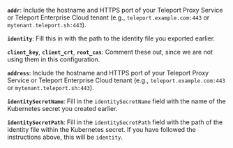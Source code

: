 <Tabs>
<TabItem label="Executable or Docker">

**`addr`**: Include the hostname and HTTPS port of your Teleport Proxy Service
or Teleport Enterprise Cloud tenant (e.g., `teleport.example.com:443` or
`mytenant.teleport.sh:443`).

**`identity`**: Fill this in with the path to the identity file you exported
earlier.

**`client_key`**, **`client_crt`**, **`root_cas`**: Comment these out, since we
are not using them in this configuration.

</TabItem>
<TabItem label="Helm Chart">

**`address`**: Include the hostname and HTTPS port of your Teleport Proxy Service
or Teleport Enterprise Cloud tenant (e.g., `teleport.example.com:443` or
`mytenant.teleport.sh:443`).

**`identitySecretName`**: Fill in the `identitySecretName` field with the name
of the Kubernetes secret you created earlier.

**`identitySecretPath`**: Fill in the `identitySecretPath` field with the path
of the identity file within the Kubernetes secret. If you have followed the
instructions above, this will be `identity`.
</TabItem>
</Tabs>

